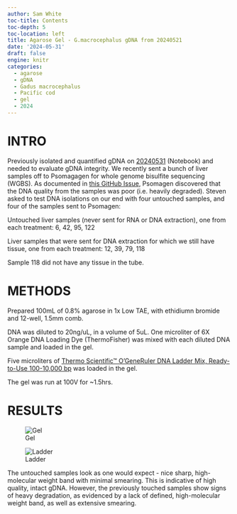 ```yaml
---
author: Sam White
toc-title: Contents
toc-depth: 5
toc-location: left
title: Agarose Gel - G.macrocephalus gDNA from 20240521
date: '2024-05-31'
draft: false
engine: knitr
categories: 
  - agarose
  - gDNA
  - Gadus macrocephalus
  - Pacific cod
  - gel
  - 2024
---
```

# INTRO
Previously isolated and quantified gDNA on [20240531](../2024-05-21-DNA-Isolation---Pacific-cod-liver/index.qmd) (Notebook) and needed to evaluate gDNA integrity. We recently sent a bunch of liver samples off to Psomagagen for whole genome bisulfite sequencing (WGBS). As documented in [this GitHub Issue](https://github.com/RobertsLab/resources/issues/1894), Psomagen discovered that the DNA quality from the samples was poor (i.e. heavily degraded). Steven asked to test DNA isolations on our end with four untouched samples, and four of the samples sent to Psomagen:

:::{.callout-note}
Untouched liver samples (never sent for RNA or DNA extraction), one from each treatment:
6, 42, 95, 122

Liver samples that were sent for DNA extraction for which we still have tissue, one from each treatment:
12, 39, 79, 118
:::

::: {.callout-warning}
Sample 118 did not have any tissue in the tube.
:::

# METHODS

Prepared 100mL of 0.8% agarose in 1x Low TAE, with ethidiumn bromide and 12-well, 1.5mm comb. 

DNA was diluted to 20ng/uL, in a volume of 5uL. One microliter of 6X Orange DNA Loading Dye (ThermoFisher) was mixed with each diluted DNA sample and loaded in the gel.

Five microliters of [Thermo Scientific™ O'GeneRuler DNA Ladder Mix, Ready-to-Use 100-10,000 bp](https://www.fishersci.se/shop/products/fermentas-o-generuler-ready-to-use-dna-ladder-mix/11803983) was loaded in the gel.

The gel was run at 100V for ~1.5hrs.

# RESULTS

![Gel](./20240531-gmac-gel-gDNA-labeled.jpg){#fig-gel fig-alt="Gel with untouched samples on left." .lightbox}

![Ladder](./ogene-ruler.jpeg){#fig-ladder fig-alt="O'GeneRuler" .lightbox}

The untouched samples look as one would expect - nice sharp, high-molecular weight band with minimal smearing. This is indicative of high quality, intact gDNA. However, the previously touched samples show signs of heavy degradation, as evidenced by a lack of defined, high-molecular weight band, as well as extensive smearing.